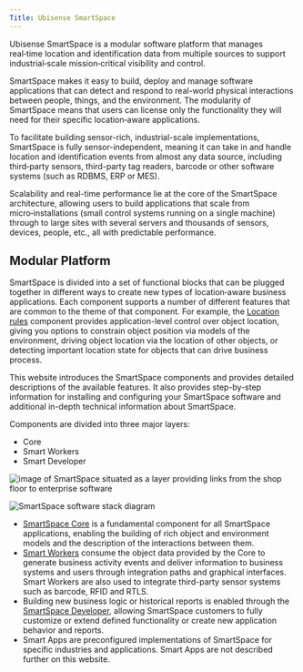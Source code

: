```yaml
---
Title: Ubisense SmartSpace
---
```


Ubisense SmartSpace is a modular software platform that manages real‑time
location and identification data from multiple sources to support
industrial‑scale mission‑critical visibility and control.

SmartSpace makes it easy to build, deploy and manage software applications
that can detect and respond to real-world physical interactions between
people, things, and the environment. The modularity of SmartSpace means that
users can license only the functionality they will need for their specific
location‑aware applications.

To facilitate building sensor-rich, industrial-scale implementations,
SmartSpace is fully sensor-independent, meaning it can take in and handle
location and identification events from almost any data source, including
third‑party sensors, third-party tag readers, barcode or other software
systems (such as RDBMS, ERP or MES).

Scalability and real-time performance lie at the core of the SmartSpace
architecture, allowing users to build applications that scale from
micro‑installations (small control systems running on a single machine)
through to large sites with several servers and thousands of sensors, devices,
people, etc., all with predictable performance.

## Modular Platform

SmartSpace is divided into a set of functional blocks that can be plugged
together in different ways to create new types of location‑aware business
applications. Each component supports a number of different features that are
common to the theme of that component. For example, the [Location
rules](ComponentandFeatureOverview/TopLevelComponents/location-rules.htm)
component provides application-level control over object location, giving you
options to constrain object position via models of the environment, driving
object location via the location of other objects, or detecting important
location state for objects that can drive business process.

This website introduces the SmartSpace components and provides detailed
descriptions of the available features. It also provides step-by-step
information for installing and configuring your SmartSpace software and
additional in-depth technical information about SmartSpace.

Components are divided into three major layers:

- Core
- Smart Workers
- Smart Developer

![image of SmartSpace situated as a layer providing links from the shop floor
to enterprise software](images/SmartSpaceGraphic.png)

![SmartSpace software stack diagram](images/SmartSpaceSoftwareStack2.png)

- [SmartSpace Core](ComponentandFeatureOverview/TopLevel/core.htm) is a fundamental component for all SmartSpace applications, enabling the building of rich object and environment models and the description of the interactions between them.
- [Smart Workers](ComponentandFeatureOverview/TopLevel/smart-workers-introduction.htm) consume the object data provided by the Core to generate business activity events and deliver information to business systems and users through integration paths and graphical interfaces. Smart Workers are also used to integrate third-party sensor systems such as barcode, RFID and RTLS.
- Building new business logic or historical reports is enabled through the [SmartSpace Developer](ComponentandFeatureOverview/TopLevel/Developer-introduction.htm), allowing SmartSpace customers to fully customize or extend defined functionality or create new application behavior and reports.
- Smart Apps are preconfigured implementations of SmartSpace for specific industries and applications. Smart Apps are not described further on this website.